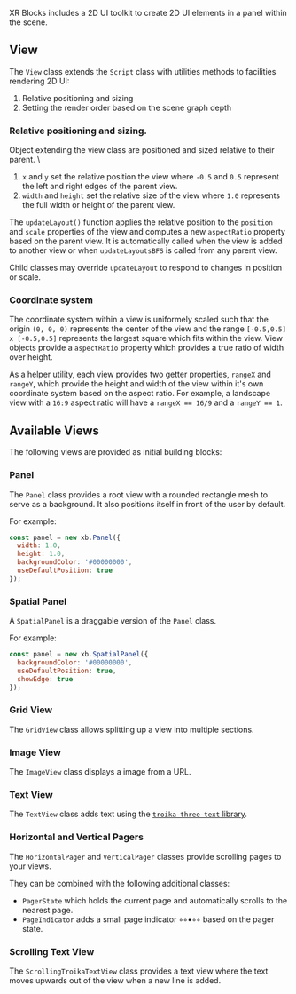 XR Blocks includes a 2D UI toolkit to create 2D UI elements in a panel within the scene.

## View
The `View` class extends the `Script` class with utilities methods to facilities rendering 2D UI:
1. Relative positioning and sizing
2. Setting the render order based on the scene graph depth

### Relative positioning and sizing.
Object extending the view class are positioned and sized relative to their parent. \
1. `x` and `y` set the relative position the view where `-0.5` and `0.5` represent the left and right edges of the parent view.
2. `width` and `height` set the relative size of the view where `1.0` represents the full width or height of the parent view.

The `updateLayout()` function applies the relative position to the `position` and `scale` properties of the view and computes a new `aspectRatio` property based on the parent view.
It is automatically called when the view is added to another view or when `updateLayoutsBFS` is called from any parent view.

Child classes may override `updateLayout` to respond to changes in position or scale.

### Coordinate system
The coordinate system within a view is uniformely scaled such that the origin `(0, 0, 0)` represents the center of the view and the range `[-0.5,0.5] x [-0.5,0.5]` represents the largest square which fits within the view.
View objects provide a `aspectRatio` property which provides a true ratio of width over height.

As a helper utility, each view provides two getter properties, `rangeX` and `rangeY`, which provide the height and width of the view within it's own coordinate system based on the aspect ratio.
For example, a landscape view with a `16:9` aspect ratio will have a `rangeX == 16/9` and a `rangeY == 1`.

## Available Views
The following views are provided as initial building blocks:

### Panel
The `Panel` class provides a root view with a rounded rectangle mesh to serve as a background. It also positions itself in front of the user by default.

For example:
```js
const panel = new xb.Panel({
  width: 1.0,
  height: 1.0,
  backgroundColor: '#00000000',
  useDefaultPosition: true
});
```

### Spatial Panel
A `SpatialPanel` is a draggable version of the `Panel` class.

For example:
```js
const panel = new xb.SpatialPanel({
  backgroundColor: '#00000000',
  useDefaultPosition: true,
  showEdge: true
});
```

### Grid View
The `GridView` class allows splitting up a view into multiple sections.

### Image View
The `ImageView` class displays a image from a URL.

### Text View
The `TextView` class adds text using the [`troika-three-text` library](https://github.com/protectwise/troika).

### Horizontal and Vertical Pagers
The `HorizontalPager` and `VerticalPager` classes provide scrolling pages to your views.

They can be combined with the following additional classes:
* `PagerState` which holds the current page and automatically scrolls to the nearest page.
* `PageIndicator` adds a small page indicator ◦◦•◦◦ based on the pager state.

### Scrolling Text View
The `ScrollingTroikaTextView` class provides a text view where the text moves upwards out of the view when a new line is added.


